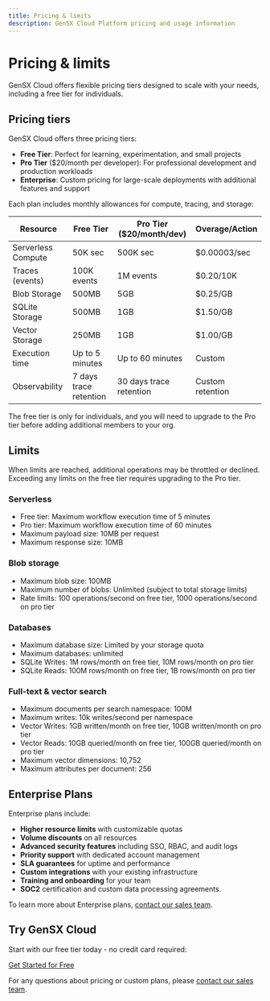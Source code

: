 ```yaml
---
title: Pricing & limits
description: GenSX Cloud Platform pricing and usage information
---
```


# Pricing & limits

GenSX Cloud offers flexible pricing tiers designed to scale with your needs, including a free tier for individuals.

## Pricing tiers

GenSX Cloud offers three pricing tiers:

- **Free Tier**: Perfect for learning, experimentation, and small projects
- **Pro Tier** ($20/month per developer): For professional development and production workloads
- **Enterprise**: Custom pricing for large-scale deployments with additional features and support

Each plan includes monthly allowances for compute, tracing, and storage:

| Resource           | Free Tier              | Pro Tier ($20/month/dev) | Overage/Action   |
| ------------------ | ---------------------- | ------------------------ | ---------------- |
| Serverless Compute | 50K sec                | 500K sec                 | $0.00003/sec     |
| Traces (events)    | 100K events            | 1M events                | $0.20/10K        |
| Blob Storage       | 500MB                  | 5GB                      | $0.25/GB         |
| SQLite Storage     | 500MB                  | 1GB                      | $1.50/GB         |
| Vector Storage     | 250MB                  | 1GB                      | $1.00/GB         |
| Execution time     | Up to 5 minutes        | Up to 60 minutes         | Custom           |
| Observability      | 7 days trace retention | 30 days trace retention  | Custom retention |

The free tier is only for individuals, and you will need to upgrade to the Pro tier before adding additional members to your org.

## Limits

When limits are reached, additional operations may be throttled or declined. Exceeding any limits on the free tier requires upgrading to the Pro tier.

### Serverless

- Free tier: Maximum workflow execution time of 5 minutes
- Pro tier: Maximum workflow execution time of 60 minutes
- Maximum payload size: 10MB per request
- Maximum response size: 10MB

### Blob storage

- Maximum blob size: 100MB
- Maximum number of blobs: Unlimited (subject to total storage limits)
- Rate limits: 100 operations/second on free tier, 1000 operations/second on pro tier

### Databases

- Maximum database size: Limited by your storage quota
- Maximum databases: unlimited
- SQLite Writes: 1M rows/month on free tier, 10M rows/month on pro tier
- SQLite Reads: 100M rows/month on free tier, 1B rows/month on pro tier

### Full-text & vector search

- Maximum documents per search namespace: 100M
- Maximum writes: 10k writes/second per namespace
- Vector Writes: 1GB written/month on free tier, 10GB written/month on pro tier
- Vector Reads: 10GB queried/month on free tier, 100GB queried/month on pro tier
- Maximum vector dimensions: 10,752
- Maximum attributes per document: 256

## Enterprise Plans

Enterprise plans include:

- **Higher resource limits** with customizable quotas
- **Volume discounts** on all resources
- **Advanced security features** including SSO, RBAC, and audit logs
- **Priority support** with dedicated account management
- **SLA guarantees** for uptime and performance
- **Custom integrations** with your existing infrastructure
- **Training and onboarding** for your team
- **SOC2** certification and custom data processing agreements.

To learn more about Enterprise plans, [contact our sales team](mailto:contact@gensx.com).

## Try GenSX Cloud

Start with our free tier today - no credit card required:

[Get Started for Free](https://signin.gensx.com/sign-up)

For any questions about pricing or custom plans, please [contact our sales team](mailto:contact@gensx.com).
